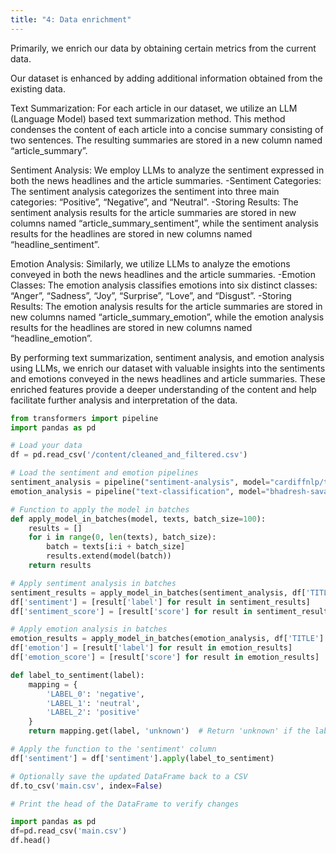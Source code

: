 ```yaml
---
title: "4: Data enrichment"
---
```

Primarily, we enrich our data by obtaining certain metrics from the current data.

Our dataset is enhanced by adding additional information obtained from the existing data.

Text Summarization: For each article in our dataset, we utilize an LLM (Language Model) based text summarization method. This method condenses the content of each article into a concise summary consisting of two sentences. The resulting summaries are stored in a new column named "article_summary".

Sentiment Analysis: We employ LLMs to analyze the sentiment expressed in both the news headlines and the article summaries.
  -Sentiment Categories: The sentiment analysis categorizes the sentiment into three main categories: "Positive", "Negative", and "Neutral".
  -Storing Results: The sentiment analysis results for the article summaries are stored in new columns named "article_summary_sentiment", while the sentiment analysis results for the headlines are stored in new columns named "headline_sentiment".

Emotion Analysis: Similarly, we utilize LLMs to analyze the emotions conveyed in both the news headlines and the article summaries.
  -Emotion Classes: The emotion analysis classifies emotions into six distinct classes: "Anger", "Sadness", "Joy", "Surprise", "Love", and "Disgust".
  -Storing Results: The emotion analysis results for the article summaries are stored in new columns named "article_summary_emotion", while the emotion analysis results for the headlines are stored in new columns named "headline_emotion".

By performing text summarization, sentiment analysis, and emotion analysis using LLMs, we enrich our dataset with valuable insights into the sentiments and emotions conveyed in the news headlines and article summaries. These enriched features provide a deeper understanding of the content and help facilitate further analysis and interpretation of the data.

```python
from transformers import pipeline
import pandas as pd

# Load your data
df = pd.read_csv('/content/cleaned_and_filtered.csv')

# Load the sentiment and emotion pipelines
sentiment_analysis = pipeline("sentiment-analysis", model="cardiffnlp/twitter-roberta-base-sentiment", device=0)  # device -1 for CPU
emotion_analysis = pipeline("text-classification", model="bhadresh-savani/distilbert-base-uncased-emotion", device=0)

# Function to apply the model in batches
def apply_model_in_batches(model, texts, batch_size=100):
    results = []
    for i in range(0, len(texts), batch_size):
        batch = texts[i:i + batch_size]
        results.extend(model(batch))
    return results

# Apply sentiment analysis in batches
sentiment_results = apply_model_in_batches(sentiment_analysis, df['TITLE'].tolist())
df['sentiment'] = [result['label'] for result in sentiment_results]
df['sentiment_score'] = [result['score'] for result in sentiment_results]

# Apply emotion analysis in batches
emotion_results = apply_model_in_batches(emotion_analysis, df['TITLE'].tolist())
df['emotion'] = [result['label'] for result in emotion_results]
df['emotion_score'] = [result['score'] for result in emotion_results]

def label_to_sentiment(label):
    mapping = {
        'LABEL_0': 'negative',
        'LABEL_1': 'neutral',
        'LABEL_2': 'positive'
    }
    return mapping.get(label, 'unknown')  # Return 'unknown' if the label is not recognized

# Apply the function to the 'sentiment' column
df['sentiment'] = df['sentiment'].apply(label_to_sentiment)

# Optionally save the updated DataFrame back to a CSV
df.to_csv('main.csv', index=False)

# Print the head of the DataFrame to verify changes

```

```python
import pandas as pd
df=pd.read_csv('main.csv')
df.head()
```
